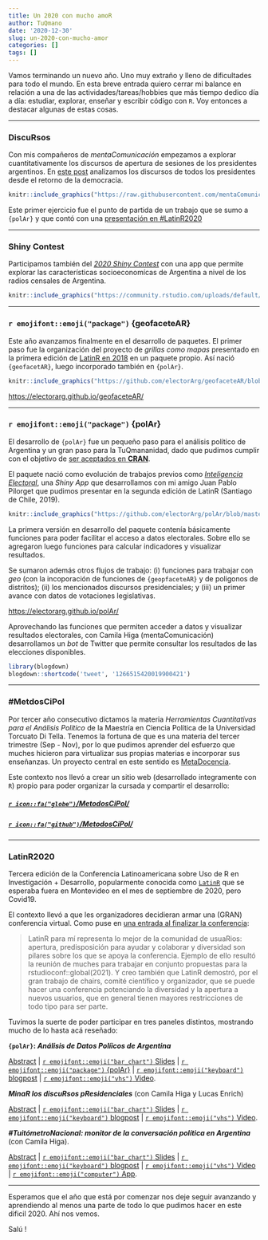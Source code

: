 ```yaml
---
title: Un 2020 con mucho amoR
author: TuQmano
date: '2020-12-30'
slug: un-2020-con-mucho-amor
categories: []
tags: []
---
```


Vamos terminando un nuevo año. Uno muy extraño y lleno de dificultades para todo el mundo. En esta breve entrada quiero cerrar mi balance en relación a una de las actividades/tareas/hobbies que más tiempo dedico día a día: estudiar, explorar, enseñar y escribir código con `R`. Voy entonces a destacar algunas de estas cosas.

---

### DiscuRsos 

Con mis compañeros de _mentaComunicación_ empezamos a explorar cuantitativamente los discursos de apertura de sesiones de los presidentes  argentinos. En [este post](https://www.tuqmano.com/2020/03/11/los-discursos-de-les-presidentes/) analizamos los discursos de todos los presidentes desde el retorno de la democracia.

```r
knitr::include_graphics("https://raw.githubusercontent.com/mentaComunicacion/data_posts/master/discursos_asamblea/comparisonwc2.png")
```

Este primer ejercicio fue el punto de partida de un trabajo que se sumo a `{polAr}` y que contó con una [presentación en #LatinR2020](https://github.com/TuQmano/latinr2020/blob/master/rmd/discursos/discursos_presidenciales.pdf)

--- 


### Shiny Contest 

Participamos también del [_2020 Shiny Contest_ ](https://community.rstudio.com/t/socioeconomic-index-geoshiny-argentina-2020-shiny-contest-submission/56350) con una app que permite explorar las características socioeconomícas de Argentina a nivel de los radios censales de Argentina. 


```r
knitr::include_graphics("https://community.rstudio.com/uploads/default/original/3X/6/e/6ee529c6ed5fd872e3847ac56c46f18f03180fec.png")
```

---

### `r emojifont::emoji("package")` {geofaceteAR} 

Este año avanzamos finalmente en el desarrollo de paquetes. El primer paso fue la organización del proyecto de _grillas como mapas_ presentado en la primera edición de [LatinR en 2018](https://github.com/TuQmano/geofacet_ARG) en un paquete propio. Así nació `{geofacetAR}`, luego incorporado también en `{polAr}`. 


```r
knitr::include_graphics("https://github.com/electorArg/geofaceteAR/blob/master/hex/ggplot2.png?raw=true")
```

<https://electorarg.github.io/geofaceteAR/>

---


### `r emojifont::emoji("package")` {polAr}

El desarrollo de `{polAr}` fue un pequeño paso para el análisis político de Argentina y un gran paso para la TuQmananidad, dado que pudimos cumplir con el objetivo de [ser aceptados en **CRAN**](https://www.tuqmano.com/2020/05/22/empaquetar/). 

El paquete nació como evolución de trabajos previos como [_Inteligencia Electoral_](http://inteligenciaelectoral.mentacomunicacion.com.ar/), una _Shiny App_ que desarrollamos con mi amigo Juan Pablo Pilorget que pudimos presentar en la segunda edición de LatinR (Santiago de Chile, 2019).

```r
knitr::include_graphics("https://github.com/electorArg/polAr/blob/master/hex/hex-polAr.png?raw=true")
```


La primera versión en desarrollo del paquete contenía básicamente funciones para poder facilitar el acceso a datos electorales. Sobre ello se agregaron luego funciones para calcular indicadores y visualizar resultados. 

Se sumaron además otros flujos de trabajo: (i) funciones para trabajar con _geo_ (con la incoporación de funciones de `{geopfaceteAR}` y de poligonos de distritos); (ii) los mencionados discursos presidenciales; y (iii) un primer avance con datos de votaciones legislativas. 

<https://electorarg.github.io/polAr/>

Aprovechando las funciones que permiten acceder a datos y visualizar resultados electorales, con Camila Higa (mentaComunicación) desarrollamos un _bot_ de Twitter que permite consultar los resultados de las elecciones disponibles. 



```r
library(blogdown)
blogdown::shortcode('tweet', '1266515420019900421')
```

---

### #MetdosCiPol

Por tercer año consecutivo dictamos la materia _Herramientas Cuantitativas para el Análisis Político_ de la Maestría en Ciencia Política de la Universidad Torcuato Di Tella. Tenemos la fortuna de que es una materia del tercer trimestre (Sep - Nov), por lo que pudimos aprender del esfuerzo que muches hicieron para virtualizar sus propias materias e incorporar sus enseñanzas. Un proyecto central en este sentido es [MetaDocencia](metadocencia.org). 

Este contexto nos llevó a crear un sitio web (desarrollado integramente con `R`) propio para poder organizar la cursada y compartir el desarrollo: 

##### [`r icon::fa("globe")`/MetodosCiPol/](https://tuqmano.github.io/MetodosCiPol/)

##### [`r icon::fa("github")`/MetodosCiPol/](https://github.com/TuQmano/MetodosCiPol)

---

### LatinR2020

Tercera edición de la Conferencia Latinoamericana sobre Uso de R en Investigación + Desarrollo, popularmente conocida como [`LatinR`](https://latin-r.com/) que se esperaba fuera en Montevideo en el mes de septiembre de 2020, pero Covid19. 

El contexto llevó a que les organizadores decidieran armar una (GRAN) conferencia virtual. Como puse en [una entrada al finalizar la conferencia](https://www.tuqmano.com/2020/10/10/latinr-in-quarantine/):

>LatinR para mí representa lo mejor de la comunidad de usuaRios: apertura, predisposición para ayudar y colaborar y diversidad son pilares sobre los que se apoya la conferencia. Ejemplo de ello resultó la reunión de muches para trabajar en conjunto propuestas para la rstudioconf::global(2021). Y creo también que LatinR demostró, por el gran trabajo de chairs, comité científico y organizador, que se puede hacer una conferencia potenciando la diversidad y la apertura a nuevos usuarios, que en general tienen mayores restricciones de todo tipo para ser parte.


Tuvimos la suerte de poder participar en tres paneles distintos, mostrando mucho de lo hasta acá reseñado: 

**`{polAr}`: _Análisis de Datos Políicos de Argentina_** 
 
[Abstract](https://github.com/TuQmano/latinr2020/blob/master/rmd/polAr/polar.pdf) | [`r emojifont::emoji("bar_chart")` Slides](https://www.tuqmano.com/slides/polar_slides.html#1) | [`r emojifont::emoji("package")` {polAr}](https://electorarg.github.io/polAr/) | [`r emojifont::emoji("keyboard")` blogpost](https://www.tuqmano.com/2020/05/22/empaquetar/) | [`r emojifont::emoji("vhs")` Video](https://www.youtube.com/watch?v=V4xqUh6KCZs&list=PL9-E3cL2KgKkxsS3dkaFTvmh24kPpkE--&index=3).



**_MinaR los discuRsos pResidenciales_** (con Camila Higa y Lucas Enrich) 
 
[Abstract](https://github.com/TuQmano/latinr2020/blob/master/rmd/discursos/discursos_presidenciales.pdf) | [`r emojifont::emoji("bar_chart")` Slides](https://github.com/TuQmano/latinr2020/blob/master/slides/discursos/minar_los_discursos.pdf) | [`r emojifont::emoji("keyboard")` blogpost](https://www.tuqmano.com/2020/03/11/los-discursos-de-les-presidentes/) | [`r emojifont::emoji("vhs")` Video](https://www.youtube.com/watch?v=IZfNr_N7ylw&list=PL9-E3cL2KgKlNKVfiwHoGR3pHpg7x8Uzt&index=2).

**_#TuitómetroNacional: monitor de la conversación política en Argentina_** (con Camila Higa). 

[Abstract](https://github.com/TuQmano/latinr2020/blob/master/rmd/tuitometro/tuitometro.pdf) | [`r emojifont::emoji("bar_chart")` Slides](https://github.com/TuQmano/latinr2020/blob/master/slides/tuitometro/tuitometro.pdf) | [`r emojifont::emoji("keyboard")` blogpost](https://www.tuqmano.com/2019/12/20/congreso-2-0-politicos-argentinos-en-twitter/) | [`r emojifont::emoji("vhs")` Video](https://www.youtube.com/watch?v=fNMwoLJ1iXQ&list=PL9-E3cL2KgKnixQ0u36DgCsGvOkOIo5D1) | [`r emojifont::emoji("computer")` App](http://tuitometro.mentacomunicacion.com.ar/).


---

Esperamos que el año que está por comenzar nos deje seguir avanzando y aprendiendo al menos una parte de todo lo que pudimos hacer en este dificil 2020. Ahí nos vemos. 

Salú !

